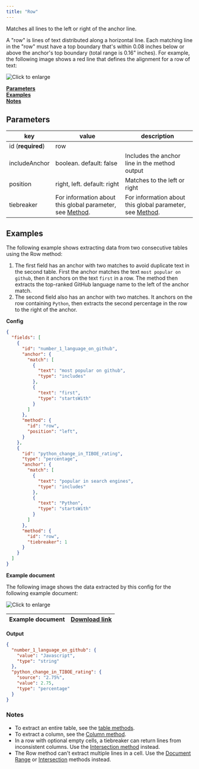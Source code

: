 ```yaml
---
title: "Row"
---
```


Matches all lines to the left or right of the anchor line. 

 A "row" is lines of text distributed along a horizontal line. Each matching line in the "row" must have a top boundary that's within 0.08 inches below or above the anchor's top boundary (total range is 0.16" inches). For example, the following image shows a red line that defines the alignment for a row of text:

![Click to enlarge](/images/row_align.png)

[**Parameters**](/senseml-reference/methods/row#parameters)  
[**Examples**](/senseml-reference/methods/row#examples)  
[**Notes**](/senseml-reference/methods/row#notes)

## Parameters

| key               | value                                                                               | description                                                                         |
| ----------------- | ----------------------------------------------------------------------------------- | ----------------------------------------------------------------------------------- |
| id (**required**) | row                                                                                 |                                                                                     |
| includeAnchor     | boolean. default: false                                                             | Includes the anchor line in the method output                                       |
| position          | right, left. default: right                                                         | Matches to the left or right                                                        |
| tiebreaker        | For information about this global parameter, see [Method](/senseml-reference/field-query-object/method-object#parameters). | For information about this global parameter, see [Method](/senseml-reference/field-query-object/method-object#parameters). |

## Examples

The following example shows extracting data from two consecutive tables using the Row method:

1. The first field has an anchor with two matches to avoid duplicate text in the second table. First the anchor matches the text `most popular on github`, then it anchors on the text `first` in a row. The method then extracts the top-ranked GitHub language name to the left of the anchor match.
2. The second field also has an anchor with two matches. It anchors on the row containing `Python`, then extracts the second percentage in the row to the right of the anchor.

**Config**

```JSON JSON 
{
  "fields": [
    {
      "id": "number_1_language_on_github",
      "anchor": {
        "match": [
          {
            "text": "most popular on github",
            "type": "includes"
          },
          {
            "text": "first",
            "type": "startsWith"
          }
        ]
      },
      "method": {
        "id": "row",
        "position": "left",
      }
    },
    {
      "id": "python_change_in_TIBOE_rating",
      "type": "percentage",
      "anchor": {
        "match": [
          {
            "text": "popular in search engines",
            "type": "includes"
          },
          {
            "text": "Python",
            "type": "startsWith"
          }
        ]
      },
      "method": {
        "id": "row",
        "tiebreaker": 1
      }
    }
  ]
}
```
**Example document**

The following image shows the data extracted by this config for the following example document:

![Click to enlarge](/images/row.png)

| Example document | [Download link](https://raw.githubusercontent.com/sensible-hq/sensible-docs/main/readme-sync/assets/v0/pdfs/row%5Fcolumn.pdf) |
| ---------------- | ----------------------------------------------------------------------------------------------------------------------------- |

**Output**

```JSON JSON 
{
  "number_1_language_on_github": {
    "value": "Javascript",
    "type": "string"
  },
  "python_change_in_TIBOE_rating": {
    "source": "2.75%",
    "value": 2.75,
    "type": "percentage"
  }
}
```
### Notes

* To extract an entire table, see the [table methods](/senseml-reference/concepts/choosing-a-table-method).
* To extract a column, see the [Column method](/senseml-reference/methods/column).
* In a row with optional empty cells, a tiebreaker can return lines from inconsistent columns. Use the [Intersection method](/senseml-reference/methods/intersection) instead.
* The Row method can't extract multiple lines in a cell. Use the [Document Range](/senseml-reference/methods/document-range#offset-y-parameter) or [Intersection](/senseml-reference/methods/intersection) methods instead.